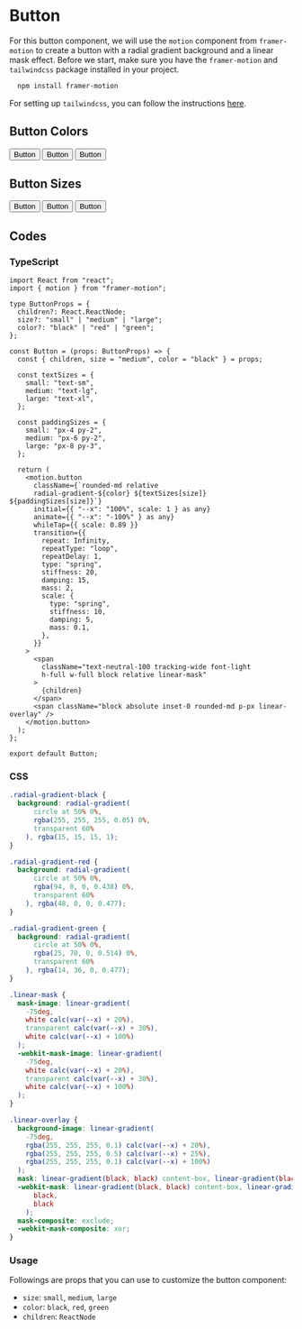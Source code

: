 
<div className="container">

# Button

For this button component, we will use the `motion` component from `framer-motion` to create a button with a radial gradient background and a linear mask effect. 
Before we start, make sure you have the `framer-motion` and `tailwindcss` package installed in your project.
  
  ```bash {3} copy
    npm install framer-motion
  ```
For setting up `tailwindcss`, you can follow the instructions [here](https://tailwindcss.com/docs/installation).

## Button Colors

<Spacing size="small">
  <Button>Button</Button>
  <Button color="red">Button</Button>
  <Button color="green">Button</Button>
</Spacing>

## Button Sizes

<Spacing size="small">
  <Button size="small">Button</Button>
  <Button size="medium">Button</Button>
  <Button size="large">Button</Button>
</Spacing>

## Codes

### TypeScript

```tsx filename="button.tsx" {3} copy
import React from "react";
import { motion } from "framer-motion";

type ButtonProps = {
  children?: React.ReactNode;
  size?: "small" | "medium" | "large";
  color?: "black" | "red" | "green";
};

const Button = (props: ButtonProps) => {
  const { children, size = "medium", color = "black" } = props;

  const textSizes = {
    small: "text-sm",
    medium: "text-lg",
    large: "text-xl",
  };

  const paddingSizes = {
    small: "px-4 py-2",
    medium: "px-6 py-2",
    large: "px-8 py-3",
  };

  return (
    <motion.button
      className={`rounded-md relative 
      radial-gradient-${color} ${textSizes[size]} ${paddingSizes[size]}`}
      initial={{ "--x": "100%", scale: 1 } as any}
      animate={{ "--x": "-100%" } as any}
      whileTap={{ scale: 0.89 }}
      transition={{
        repeat: Infinity,
        repeatType: "loop",
        repeatDelay: 1,
        type: "spring",
        stiffness: 20,
        damping: 15,
        mass: 2,
        scale: {
          type: "spring",
          stiffness: 10,
          damping: 5,
          mass: 0.1,
        },
      }}
    >
      <span
        className="text-neutral-100 tracking-wide font-light 
        h-full w-full block relative linear-mask"
      >
        {children}
      </span>
      <span className="block absolute inset-0 rounded-md p-px linear-overlay" />
    </motion.button>
  );
};

export default Button;
```

### CSS

```css filename="button.css" {3} copy
.radial-gradient-black {
  background: radial-gradient(
      circle at 50% 0%,
      rgba(255, 255, 255, 0.05) 0%,
      transparent 60%
    ), rgba(15, 15, 15, 1);
}

.radial-gradient-red {
  background: radial-gradient(
      circle at 50% 0%,
      rgba(94, 0, 0, 0.438) 0%,
      transparent 60%
    ), rgba(48, 0, 0, 0.477);
}

.radial-gradient-green {
  background: radial-gradient(
      circle at 50% 0%,
      rgba(25, 70, 0, 0.514) 0%,
      transparent 60%
    ), rgba(14, 36, 0, 0.477);
}

.linear-mask {
  mask-image: linear-gradient(
    -75deg,
    white calc(var(--x) + 20%),
    transparent calc(var(--x) + 30%),
    white calc(var(--x) + 100%)
  );
  -webkit-mask-image: linear-gradient(
    -75deg,
    white calc(var(--x) + 20%),
    transparent calc(var(--x) + 30%),
    white calc(var(--x) + 100%)
  );
}

.linear-overlay {
  background-image: linear-gradient(
    -75deg,
    rgba(255, 255, 255, 0.1) calc(var(--x) + 20%),
    rgba(255, 255, 255, 0.5) calc(var(--x) + 25%),
    rgba(255, 255, 255, 0.1) calc(var(--x) + 100%)
  );
  mask: linear-gradient(black, black) content-box, linear-gradient(black, black);
  -webkit-mask: linear-gradient(black, black) content-box, linear-gradient(
      black,
      black
    );
  mask-composite: exclude;
  -webkit-mask-composite: xor;
}
```

### Usage

Followings are props that you can use to customize the button component:
- `size`: `small`, `medium`, `large`
- `color`: `black`, `red`, `green`
- `children`: `ReactNode`

</div>
